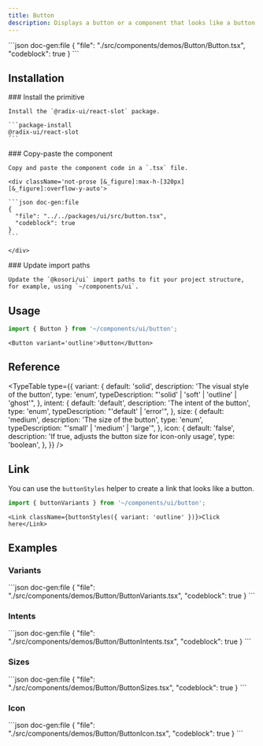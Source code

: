 ```yaml
---
title: Button
description: Displays a button or a component that looks like a button.
---
```


<ComponentPreview name='button'>
```json doc-gen:file
{
  "file": "./src/components/demos/Button/Button.tsx",
  "codeblock": true
}
```
</ComponentPreview>

## Installation

<Steps>

  <Step>
    ### Install the primitive
    
    Install the `@radix-ui/react-slot` package.

    ```package-install
    @radix-ui/react-slot
    ```

  </Step>
    
  <Step>
    ### Copy-paste the component
    
    Copy and paste the component code in a `.tsx` file.

    <div className='not-prose [&_figure]:max-h-[320px] [&_figure]:overflow-y-auto'>

    ```json doc-gen:file
    {
      "file": "../../packages/ui/src/button.tsx",
      "codeblock": true
    }
    ```

    </div>

  </Step>

  <Step>
    ### Update import paths

    Update the `@kosori/ui` import paths to fit your project structure, for example, using `~/components/ui`.

  </Step>

</Steps>

## Usage

```ts
import { Button } from '~/components/ui/button';
```

```tsx
<Button variant='outline'>Button</Button>
```

## Reference

<TypeTable
  type={{
    variant: {
      default: 'solid',
      description: 'The visual style of the button',
      type: 'enum',
      typeDescription: "'solid' | 'soft' | 'outline' | 'ghost'",
    },
    intent: {
      default: 'default',
      description: 'The intent of the button',
      type: 'enum',
      typeDescription: "'default' | 'error'",
    },
    size: {
      default: 'medium',
      description: 'The size of the button',
      type: 'enum',
      typeDescription: "'small' | 'medium' | 'large'",
    },
    icon: {
      default: 'false',
      description: 'If true, adjusts the button size for icon-only usage',
      type: 'boolean',
    },
  }}
/>

## Link

You can use the `buttonStyles` helper to create a link that looks like a button.

```ts
import { buttonVariants } from '~/components/ui/button';
```

```tsx
<Link className={buttonStyles({ variant: 'outline' })}>Click here</Link>
```

## Examples

### Variants

<ComponentPreview name='button-variants'>
```json doc-gen:file
{
  "file": "./src/components/demos/Button/ButtonVariants.tsx",
  "codeblock": true
}
```
</ComponentPreview>

### Intents

<ComponentPreview name='button-intents'>
```json doc-gen:file
{
  "file": "./src/components/demos/Button/ButtonIntents.tsx",
  "codeblock": true
}
```
</ComponentPreview>

### Sizes

<ComponentPreview name='button-sizes'>
```json doc-gen:file
{
  "file": "./src/components/demos/Button/ButtonSizes.tsx",
  "codeblock": true
}
```
</ComponentPreview>

### Icon

<ComponentPreview name='button-icon'>
```json doc-gen:file
{
  "file": "./src/components/demos/Button/ButtonIcon.tsx",
  "codeblock": true
}
```
</ComponentPreview>
